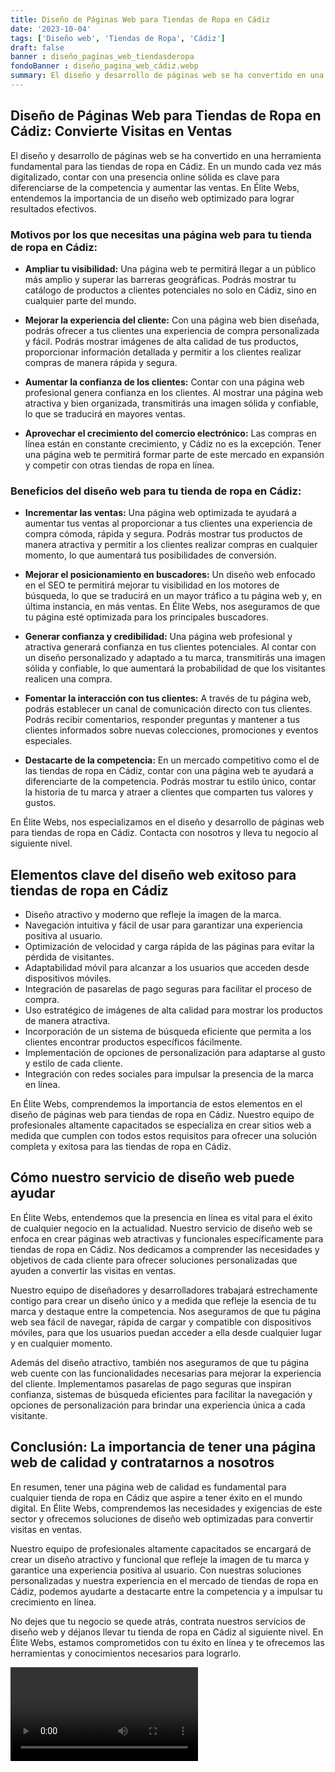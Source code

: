 ```yaml
---
title: Diseño de Páginas Web para Tiendas de Ropa en Cádiz
date: '2023-10-04'
tags: ['Diseño web', 'Tiendas de Ropa', 'Cádiz']
draft: false
banner : diseño_paginas_web_tiendasderopa
fondoBanner : diseño_pagina_web_cádiz.webp
summary: El diseño y desarrollo de páginas web se ha convertido en una herramienta fundamental para las tiendas de ropa en Cádiz. En un mundo cada vez más digitalizado, contar con una presencia online sólida es clave para diferenciarse de la competencia y aumentar las ventas. En Élite Webs, entendemos la importancia de un diseño web optimizado para lograr resultados efectivos.
---
```


## Diseño de Páginas Web para Tiendas de Ropa en Cádiz: Convierte Visitas en Ventas

El diseño y desarrollo de páginas web se ha convertido en una herramienta fundamental para las tiendas de ropa en Cádiz. En un mundo cada vez más digitalizado, contar con una presencia online sólida es clave para diferenciarse de la competencia y aumentar las ventas. En Élite Webs, entendemos la importancia de un diseño web optimizado para lograr resultados efectivos.

### Motivos por los que necesitas una página web para tu tienda de ropa en Cádiz:

* **Ampliar tu visibilidad:** Una página web te permitirá llegar a un público más amplio y superar las barreras geográficas. Podrás mostrar tu catálogo de productos a clientes potenciales no solo en Cádiz, sino en cualquier parte del mundo.

* **Mejorar la experiencia del cliente:** Con una página web bien diseñada, podrás ofrecer a tus clientes una experiencia de compra personalizada y fácil. Podrás mostrar imágenes de alta calidad de tus productos, proporcionar información detallada y permitir a los clientes realizar compras de manera rápida y segura.

* **Aumentar la confianza de los clientes:** Contar con una página web profesional genera confianza en los clientes. Al mostrar una página web atractiva y bien organizada, transmitirás una imagen sólida y confiable, lo que se traducirá en mayores ventas.

* **Aprovechar el crecimiento del comercio electrónico:** Las compras en línea están en constante crecimiento, y Cádiz no es la excepción. Tener una página web te permitirá formar parte de este mercado en expansión y competir con otras tiendas de ropa en línea.

### Beneficios del diseño web para tu tienda de ropa en Cádiz:

* **Incrementar las ventas:** Una página web optimizada te ayudará a aumentar tus ventas al proporcionar a tus clientes una experiencia de compra cómoda, rápida y segura. Podrás mostrar tus productos de manera atractiva y permitir a los clientes realizar compras en cualquier momento, lo que aumentará tus posibilidades de conversión.

* **Mejorar el posicionamiento en buscadores:** Un diseño web enfocado en el SEO te permitirá mejorar tu visibilidad en los motores de búsqueda, lo que se traducirá en un mayor tráfico a tu página web y, en última instancia, en más ventas. En Élite Webs, nos aseguramos de que tu página esté optimizada para los principales buscadores.

* **Generar confianza y credibilidad:** Una página web profesional y atractiva generará confianza en tus clientes potenciales. Al contar con un diseño personalizado y adaptado a tu marca, transmitirás una imagen sólida y confiable, lo que aumentará la probabilidad de que los visitantes realicen una compra.

* **Fomentar la interacción con tus clientes:** A través de tu página web, podrás establecer un canal de comunicación directo con tus clientes. Podrás recibir comentarios, responder preguntas y mantener a tus clientes informados sobre nuevas colecciones, promociones y eventos especiales.

* **Destacarte de la competencia:** En un mercado competitivo como el de las tiendas de ropa en Cádiz, contar con una página web te ayudará a diferenciarte de la competencia. Podrás mostrar tu estilo único, contar la historia de tu marca y atraer a clientes que comparten tus valores y gustos.

En Élite Webs, nos especializamos en el diseño y desarrollo de páginas web para tiendas de ropa en Cádiz. Contacta con nosotros y lleva tu negocio al siguiente nivel.

<GifSeo />

<Cta />

## Elementos clave del diseño web exitoso para tiendas de ropa en Cádiz

- Diseño atractivo y moderno que refleje la imagen de la marca.
- Navegación intuitiva y fácil de usar para garantizar una experiencia positiva al usuario.
- Optimización de velocidad y carga rápida de las páginas para evitar la pérdida de visitantes.
- Adaptabilidad móvil para alcanzar a los usuarios que acceden desde dispositivos móviles.
- Integración de pasarelas de pago seguras para facilitar el proceso de compra.
- Uso estratégico de imágenes de alta calidad para mostrar los productos de manera atractiva.
- Incorporación de un sistema de búsqueda eficiente que permita a los clientes encontrar productos específicos fácilmente.
- Implementación de opciones de personalización para adaptarse al gusto y estilo de cada cliente.
- Integración con redes sociales para impulsar la presencia de la marca en línea.

En Élite Webs, comprendemos la importancia de estos elementos en el diseño de páginas web para tiendas de ropa en Cádiz. Nuestro equipo de profesionales altamente capacitados se especializa en crear sitios web a medida que cumplen con todos estos requisitos para ofrecer una solución completa y exitosa para las tiendas de ropa en Cádiz.

## Cómo nuestro servicio de diseño web puede ayudar

En Élite Webs, entendemos que la presencia en línea es vital para el éxito de cualquier negocio en la actualidad. Nuestro servicio de diseño web se enfoca en crear páginas web atractivas y funcionales específicamente para tiendas de ropa en Cádiz. Nos dedicamos a comprender las necesidades y objetivos de cada cliente para ofrecer soluciones personalizadas que ayuden a convertir las visitas en ventas.

Nuestro equipo de diseñadores y desarrolladores trabajará estrechamente contigo para crear un diseño único y a medida que refleje la esencia de tu marca y destaque entre la competencia. Nos aseguramos de que tu página web sea fácil de navegar, rápida de cargar y compatible con dispositivos móviles, para que los usuarios puedan acceder a ella desde cualquier lugar y en cualquier momento.

Además del diseño atractivo, también nos aseguramos de que tu página web cuente con las funcionalidades necesarias para mejorar la experiencia del cliente. Implementamos pasarelas de pago seguras que inspiran confianza, sistemas de búsqueda eficientes para facilitar la navegación y opciones de personalización para brindar una experiencia única a cada visitante.

## Conclusión: La importancia de tener una página web de calidad y contratarnos a nosotros

En resumen, tener una página web de calidad es fundamental para cualquier tienda de ropa en Cádiz que aspire a tener éxito en el mundo digital. En Élite Webs, comprendemos las necesidades y exigencias de este sector y ofrecemos soluciones de diseño web optimizadas para convertir visitas en ventas.

Nuestro equipo de profesionales altamente capacitados se encargará de crear un diseño atractivo y funcional que refleje la imagen de tu marca y garantice una experiencia positiva al usuario. Con nuestras soluciones personalizadas y nuestra experiencia en el mercado de tiendas de ropa en Cádiz, podemos ayudarte a destacarte entre la competencia y a impulsar tu crecimiento en línea.

No dejes que tu negocio se quede atrás, contrata nuestros servicios de diseño web y déjanos llevar tu tienda de ropa en Cádiz al siguiente nivel. En Élite Webs, estamos comprometidos con tu éxito en línea y te ofrecemos las herramientas y conocimientos necesarios para lograrlo.

<Video />

<CtaBot job='Tiendas de Ropa' city='Cádiz'/>

<Gmaps query='Cádiz+españa+maps' />